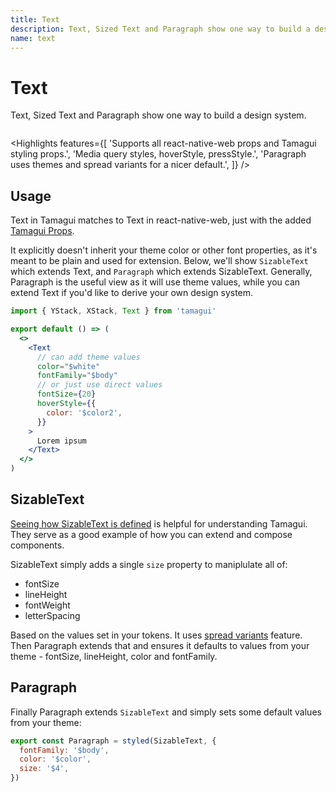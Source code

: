 ```yaml
---
title: Text
description: Text, Sized Text and Paragraph show one way to build a design system.
name: text
---
```


# Text

<Description>Text, Sized Text and Paragraph show one way to build a design system.</Description>

<HeroContainer>
  <TextDemo />
</HeroContainer>

```jsx hero template=Text

```

<Highlights
  features={[
    'Supports all react-native-web props and Tamagui styling props.',
    'Media query styles, hoverStyle, pressStyle.',
    'Paragraph uses themes and spread variants for a nicer default.',
  ]}
/>

## Usage

Text in Tamagui matches to Text in react-native-web, just with the added [Tamagui Props](/docs/intro/props).

It explicitly doesn't inherit your theme color or other font properties, as it's meant to be plain and used for extension. Below, we'll show `SizableText` which extends Text, and `Paragraph` which extends SizableText. Generally, Paragraph is the useful view as it will use theme values, while you can extend Text if you'd like to derive your own design system.

```jsx
import { YStack, XStack, Text } from 'tamagui'

export default () => (
  <>
    <Text
      // can add theme values
      color="$white"
      fontFamily="$body"
      // or just use direct values
      fontSize={20}
      hoverStyle={{
        color: '$color2',
      }}
    >
      Lorem ipsum
    </Text>
  </>
)
```

## SizableText

[Seeing how SizableText is defined](https://github.com/tamagui/tamagui/blob/master/packages/tamagui/src/views/SizableText.tsx) is helpful for understanding Tamagui. They serve as a good example of how you can extend and compose components.

SizableText simply adds a single `size` property to maniplulate all of:

- fontSize
- lineHeight
- fontWeight
- letterSpacing

Based on the values set in your tokens. It uses [spread variants](/docs/core/styled#spread-variants) feature. Then Paragraph extends that and ensures it defaults to values from your theme - fontSize, lineHeight, color and fontFamily.

## Paragraph

Finally Paragraph extends `SizableText` and simply sets some default values from your theme:

```jsx
export const Paragraph = styled(SizableText, {
  fontFamily: '$body',
  color: '$color',
  size: '$4',
})
```
